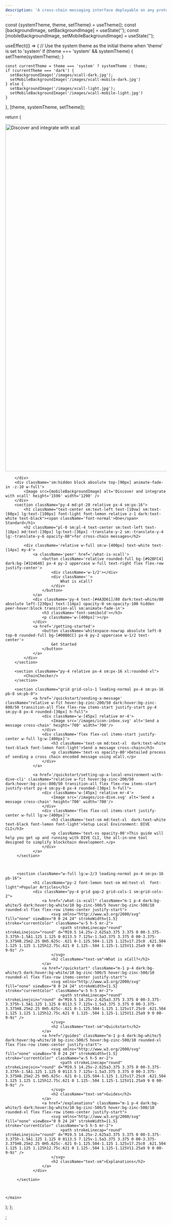 ```yaml
---
description: 'A cross-chain messaging interface deployable on any protocol'
---
```



  const {systemTheme, theme, setTheme} = useTheme();
  const [backgroundImage, setBackgroundImage] = useState('');
  const [mobileBackgroundImage, setMobileBackgroundImage] = useState('');

useEffect(() => {
// Use the system theme as the initial theme when 'theme' is set to 'system'
if (theme === 'system' && systemTheme) {
setTheme(systemTheme);
}

    const currentTheme = theme === 'system' ? systemTheme : theme;
    if (currentTheme === 'dark') {
      setBackgroundImage('/images/xcall-dark.jpg');
      setMobileBackgroundImage('/images/xcall-mobile-dark.jpg')
    } else {
      setBackgroundImage('/images/xcall-light.jpg');
      setMobileBackgroundImage('/images/xcall-mobile-light.jpg')
    }

}, [theme, systemTheme, setTheme]);

return (

<main className="font-montserrat max-w-7xl min-h-none sm:min-h-screen mx-auto space-y-0 mt-20 sm:mt-0 sm:space-y-10 dark:text-zinc-300 text-zinc-700 border dark:border-black/0 border-white/0 ">
<div className='hidden sm:block absolute top-[90px] animate-fade-in -z-10'>
    <Image src={backgroundImage} alt='Discover and integrate with xcall' height='1080' width='1920' />
</div>
<div className='sm:hidden block h-[220px]'>

        </div>
        <div className='sm:hidden block absolute top-[90px] animate-fade-in -z-10 w-full'>
            <Image src={mobileBackgroundImage} alt='Discover and integrate with xcall' height='1596' width='1290' />
        </div>
        <section className="py-4 md:pt-20 relative px-4 sm:px-16">
            <h1 className="text-center sm:text-left text-[10vw] sm:text-[60px] lg:text-[100px] font-light font-lemon relative z-1 dark:text-white text-black"><span className='font-normal'>One</span> Standard</h1>
            <h2 className="pl-0 sm:pl-4 text-center sm:text-left text-[18px] md:text-[30px] lg:text-[36px] -translate-y-2 sm:-translate-y-4 lg:-translate-y-6 opacity-80">for cross-chain messages</h2>

            <div className='relative w-full sm:w-[400px] text-white text-[14px] my-4'>
                <a className='peer' href='/what-is-xcall'>
                    <button className='relative rounded-full bg-[#92BFC4] dark:bg-[#324648] px-4 py-2 uppercase w-full text-right flex flex-row justify-center'>
                        <div className='w-1/2'></div>
                        <div className=''>
                            What is xCall?
                        </div>
                    </button>
                </a>
                <div className='py-4 text-[#4A3D61]/80 dark:text-white/80 absolute left-[230px] text-[14px] opacity-0 sm:opacity-100 hidden peer-hover:block transition-all sm:animate-fade-in'>
                    <h3 className='font-semibold'></h3>
                    <p className='w-[400px]'></p>
                </div>
                <a href='/getting-started'>
                    <button className='whitespace-nowrap absolute left-0 top-0 rounded-full bg-[#00B8CC] px-6 py-2 uppercase w-1/2 text-center'>
                        Get Started
                    </button>
                </a>
            </div>
        </section>

        <section className="py-4 relative px-4 sm:px-16 xl:rounded-xl">
            <ChainChecker/>
        </section>

        <section className="grid grid-cols-1 leading-normal px-4 sm:px-16 pb-8 sm:pb-0">
                <a href='/quickstart/sending-a-message' className="relative w-fit hover:bg-zinc-200/50 dark:hover:bg-zinc-800/50 transition-all flex flex-row items-start justify-start py-4 sm:py-8 px-4 rounded-[30px] h-full">
                    <div className='w-[45px] relative mr-4'>
                        <Image src='/images/icon-inbox.svg' alt='Send a message cross-chain' height='700' width='700'/>
                    </div>
                    <div className='flex flex-col items-start justify-center w-full lg:w-[400px]'>
                        <h3 className='text-sm md:text-xl  dark:text-white text-black font-lemon font-light'>Send a message cross-chain</h3>
                        <p className='text-xs opacity-80'>Detailed process of sending a cross chain encoded message using xCall.</p>
                    </div>
                </a>

                <a href='/quickstart/setting-up-a-local-environment-with-dive-cli' className="relative w-fit hover:bg-zinc-200/50 dark:hover:bg-zinc-800/50 transition-all flex flex-row items-start justify-start py-4 sm:py-8 px-4 rounded-[30px] h-full">
                    <div className='w-[45px] relative mr-4'>
                        <Image src='/images/ico-dive.svg' alt='Send a message cross-chain' height='700' width='700'/>
                    </div>
                    <div className='flex flex-col items-start justify-center w-full lg:w-[400px]'>
                        <h3 className='text-sm md:text-xl  dark:text-white text-black font-lemon font-light'>Setup Local Environment: DIVE CLI</h3>
                        <p className='text-xs opacity-80'>This guide will help you get up and running with DIVE CLI, the all-in-one tool designed to simplify blockchain development.</p>
                    </div>
                </a>
         </section>

        

         <section className="w-full lg:w-2/3 leading-normal px-4 sm:px-16  pb-16">
                <h1 className="py-2 font-lemon text-sm md:text-xl  font-light">Popular Articles</h1>
                <div className="py-4 grid gap-2 grid-cols-1 sm:grid-cols-2">
                    <a href="/what-is-xcall" className="m-1 p-4 dark:bg-white/5 dark:hover:bg-white/10 bg-zinc-500/5 hover:bg-zinc-500/10 rounded-xl flex flex-row items-center justify-start">
                        <svg xmlns="http://www.w3.org/2000/svg" fill="none" viewBox="0 0 24 24" strokeWidth={1.5} stroke="currentColor" className="w-5 h-5 mr-2">
                            <path strokeLinecap="round" strokeLinejoin="round" d="M19.5 14.25v-2.625a3.375 3.375 0 00-3.375-3.375h-1.5A1.125 1.125 0 0113.5 7.125v-1.5a3.375 3.375 0 00-3.375-3.375H8.25m2.25 0H5.625c-.621 0-1.125.504-1.125 1.125v17.25c0 .621.504 1.125 1.125 1.125h12.75c.621 0 1.125-.504 1.125-1.125V11.25a9 9 0 00-9-9z" />
                        </svg>
                        <h2 className="text-sm">What is xCall?</h2>
                    </a>
                    <a href="/quickstart" className="m-1 p-4 dark:bg-white/5 dark:hover:bg-white/10 bg-zinc-500/5 hover:bg-zinc-500/10  rounded-xl flex flex-row items-center justify-start">
                        <svg xmlns="http://www.w3.org/2000/svg" fill="none" viewBox="0 0 24 24" strokeWidth={1.5} stroke="currentColor" className="w-5 h-5 mr-2">
                            <path strokeLinecap="round" strokeLinejoin="round" d="M19.5 14.25v-2.625a3.375 3.375 0 00-3.375-3.375h-1.5A1.125 1.125 0 0113.5 7.125v-1.5a3.375 3.375 0 00-3.375-3.375H8.25m2.25 0H5.625c-.621 0-1.125.504-1.125 1.125v17.25c0 .621.504 1.125 1.125 1.125h12.75c.621 0 1.125-.504 1.125-1.125V11.25a9 9 0 00-9-9z" />
                        </svg>
                        <h2 className="text-sm">Quickstart</h2>
                    </a>
                    <a href="/guides" className="m-1 p-4 dark:bg-white/5 dark:hover:bg-white/10 bg-zinc-500/5 hover:bg-zinc-500/10 rounded-xl flex flex-row items-center justify-start">
                        <svg xmlns="http://www.w3.org/2000/svg" fill="none" viewBox="0 0 24 24" strokeWidth={1.5} stroke="currentColor" className="w-5 h-5 mr-2">
                            <path strokeLinecap="round" strokeLinejoin="round" d="M19.5 14.25v-2.625a3.375 3.375 0 00-3.375-3.375h-1.5A1.125 1.125 0 0113.5 7.125v-1.5a3.375 3.375 0 00-3.375-3.375H8.25m2.25 0H5.625c-.621 0-1.125.504-1.125 1.125v17.25c0 .621.504 1.125 1.125 1.125h12.75c.621 0 1.125-.504 1.125-1.125V11.25a9 9 0 00-9-9z" />
                        </svg>
                        <h2 className="text-sm">Guides</h2>
                    </a>
                    <a href="/explanations" className="m-1 p-4 dark:bg-white/5 dark:hover:bg-white/10 bg-zinc-500/5 hover:bg-zinc-500/10 rounded-xl flex flex-row items-center justify-start">
                        <svg xmlns="http://www.w3.org/2000/svg" fill="none" viewBox="0 0 24 24" strokeWidth={1.5} stroke="currentColor" className="w-5 h-5 mr-2">
                            <path strokeLinecap="round" strokeLinejoin="round" d="M19.5 14.25v-2.625a3.375 3.375 0 00-3.375-3.375h-1.5A1.125 1.125 0 0113.5 7.125v-1.5a3.375 3.375 0 00-3.375-3.375H8.25m2.25 0H5.625c-.621 0-1.125.504-1.125 1.125v17.25c0 .621.504 1.125 1.125 1.125h12.75c.621 0 1.125-.504 1.125-1.125V11.25a9 9 0 00-9-9z" />
                        </svg>
                        <h2 className="text-sm">Explanations</h2>
                    </a>
                </div>
                
         </section>

         

    </main>

);
};


;
